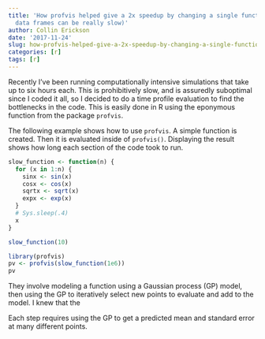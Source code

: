 ```yaml
---
title: 'How profvis helped give a 2x speedup by changing a single function call (answer:
  data frames can be really slow)'
author: Collin Erickson
date: '2017-11-24'
slug: how-profvis-helped-give-a-2x-speedup-by-changing-a-single-function-call-answer-data-frames-can-be-really-slow
categories: [r]
tags: [r]
---
```


Recently I've been running computationally intensive simulations that take
up to six hours each.
This is prohibitively slow, and is assuredly suboptimal since I coded it all,
so I decided to do a time profile evaluation
to find the bottlenecks in the code.
This is easily done in R using the eponymous function from the package `profvis`.

The following example shows how to use `profvis`.
A simple function is created.
Then it is evaluated inside of `profvis()`.
Displaying the result shows how long each section of the code
took to run.

```r
slow_function <- function(n) {
  for (x in 1:n) {
    sinx <- sin(x)
    cosx <- cos(x)
    sqrtx <- sqrt(x)
    expx <- exp(x)
  }
  # Sys.sleep(.4)
  x
}

slow_function(10)
```

```r
library(profvis)
pv <- profvis(slow_function(1e6))
pv
```



They involve modeling a function using a Gaussian process (GP) model,
then using the GP to iteratively select new points to evaluate and 
add to the model.
I knew that the

Each step requires using the GP to get a predicted mean and standard
error at many different points.

